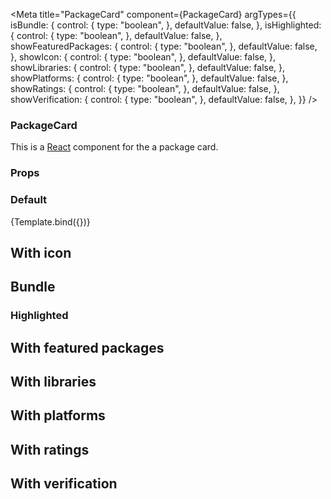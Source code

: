 

<Meta
  title="PackageCard"
  component={PackageCard}
  argTypes={{
    isBundle: {
      control: {
        type: "boolean",
      },
      defaultValue: false,
    },
    isHighlighted: {
      control: {
        type: "boolean",
      },
      defaultValue: false,
    },
    showFeaturedPackages: {
      control: {
        type: "boolean",
      },
      defaultValue: false,
    },
    showIcon: {
      control: {
        type: "boolean",
      },
      defaultValue: false,
    },
    showLibraries: {
      control: {
        type: "boolean",
      },
      defaultValue: false,
    },
    showPlatforms: {
      control: {
        type: "boolean",
      },
      defaultValue: false,
    },
    showRatings: {
      control: {
        type: "boolean",
      },
      defaultValue: false,
    },
    showVerification: {
      control: {
        type: "boolean",
      },
      defaultValue: false,
    },
  }}
/>


### PackageCard

This is a [React](https://reactjs.org/) component for the a package card.

### Props

<ArgsTable of={PackageCard} />

### Default

<Canvas>
  <Story
    name="Default"
    args={{
      item: {
        package: {
          charms: [
            {
              display_name: "Traefik Ingress",
              name: "traefik-k8s",
            },
            {
              display_name: "MicroK8s",
              name: "microk8s",
            },
            {
              display_name: "Kafka",
              name: "kafka",
            },
            {
              display_name: "PostgreSQL",
              name: "postgresql",
            },
            {
              display_name: "Prometheus",
              name: "prometheus-k8s",
            },
            {
              display_name: "Landscape Server",
              name: "landscape-server",
            },
            {
              display_name: "Grafana",
              name: "grafana-k8s",
            },
            {
              display_name: "LXD",
              name: "lxd",
            },
          ],
          description:
            "Privacy-oriented voice, video, chat, and conference platform and SIP phone",
          display_name: "Jami",
          icon_url:
            "https://dashboard.snapcraft.io/site_media/appmedia/2020/11/jami-512.png",
          name: "jami",
          platforms: ["vm", "kubernetes"],
        },
        publisher: {
          display_name: "Savoir-faire Linux",
          name: "sfljami",
          validation: "star",
        },
        ratings: {
          value: 4,
          count: 50,
        },
      },
    }}
  >
    {Template.bind({})}
  </Story>
</Canvas>

## With icon

<Canvas>
  <Story name="With icon">
    <PackageCard
      item={{
        package: {
          description:
            "Privacy-oriented voice, video, chat, and conference platform and SIP phone",
          display_name: "Jami",
          icon_url:
            "https://dashboard.snapcraft.io/site_media/appmedia/2020/11/jami-512.png",
          name: "jami",
        },
        publisher: {
          display_name: "Savoir-faire Linux",
          name: "sfljami",
        },
      }}
      showIcon={true}
    />
  </Story>
</Canvas>

## Bundle

<Canvas>
  <Story name="Bundle">
    <PackageCard
      item={{
        package: {
          description:
            "Privacy-oriented voice, video, chat, and conference platform and SIP phone",
          display_name: "Jami",
          name: "jami",
          type: "bundle",
        },
        publisher: {
          display_name: "Savoir-faire Linux",
          name: "sfljami",
        },
      }}
      isBundle={true}
    />
  </Story>
</Canvas>

### Highlighted

<Canvas>
  <Story name="Highlighted">
    <PackageCard
      item={{
        package: {
          description:
            "Privacy-oriented voice, video, chat, and conference platform and SIP phone",
          display_name: "Jami",
          name: "jami",
        },
        publisher: {
          display_name: "Savoir-faire Linux",
          name: "sfljami",
        },
      }}
      isHighlighted={true}
    />
  </Story>
</Canvas>

## With featured packages

<Canvas>
  <Story name="With featured packages">
    <PackageCard
      item={{
        package: {
          charms: [
            {
              display_name: "Traefik Ingress",
              name: "traefik-k8s",
            },
            {
              display_name: "MicroK8s",
              name: "microk8s",
            },
            {
              display_name: "Kafka",
              name: "kafka",
            },
            {
              display_name: "PostgreSQL",
              name: "postgresql",
            },
            {
              display_name: "Prometheus",
              name: "prometheus-k8s",
            },
            {
              display_name: "Landscape Server",
              name: "landscape-server",
            },
            {
              display_name: "Grafana",
              name: "grafana-k8s",
            },
            {
              display_name: "LXD",
              name: "lxd",
            },
          ],
          description:
            "Privacy-oriented voice, video, chat, and conference platform and SIP phone",
          display_name: "Jami",
          name: "jami",
        },
        publisher: {
          display_name: "Savoir-faire Linux",
          name: "sfljami",
        },
      }}
      showFeaturedPackages={true}
    />
  </Story>
</Canvas>

## With libraries

<Canvas>
  <Story name="With libraries">
    <PackageCard
      item={{
        package: {
          description:
            "Privacy-oriented voice, video, chat, and conference platform and SIP phone",
          display_name: "Jami",
          name: "jami",
        },
        publisher: {
          display_name: "Savoir-faire Linux",
          name: "sfljami",
        },
      }}
      showLibraries={true}
    />
  </Story>
</Canvas>

## With platforms

<Canvas>
  <Story name="With platforms">
    <PackageCard
      item={{
        package: {
          description:
            "Privacy-oriented voice, video, chat, and conference platform and SIP phone",
          display_name: "Jami",
          name: "jami",
          platforms: ["vm", "kubernetes"],
        },
        publisher: {
          display_name: "Savoir-faire Linux",
          name: "sfljami",
        },
      }}
      showPlatforms={true}
    />
  </Story>
</Canvas>

## With ratings

<Canvas>
  <Story name="With ratings">
    <PackageCard
      item={{
        package: {
          description:
            "Privacy-oriented voice, video, chat, and conference platform and SIP phone",
          display_name: "Jami",
          name: "jami",
        },
        publisher: {
          display_name: "Savoir-faire Linux",
          name: "sfljami",
        },
        ratings: {
          value: 4,
          count: 50,
        },
      }}
      showRatings={true}
    />
  </Story>
</Canvas>

## With verification

<Canvas>
  <Story name="With verfication">
    <PackageCard
      item={{
        package: {
          description:
            "Privacy-oriented voice, video, chat, and conference platform and SIP phone",
          display_name: "Jami",
          name: "jami",
        },
        publisher: {
          display_name: "Savoir-faire Linux",
          name: "sfljami",
          validation: "star",
        },
      }}
      showVerification={true}
    />
  </Story>
</Canvas>
